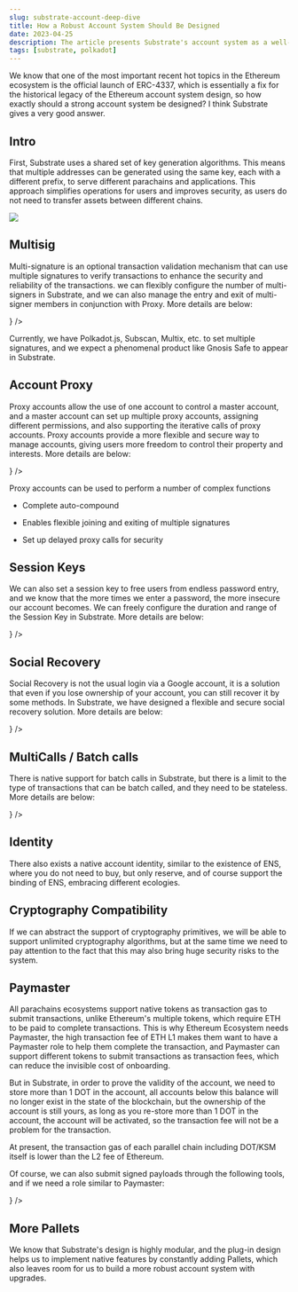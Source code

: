 ```yaml
---
slug: substrate-account-deep-dive
title: How a Robust Account System Should Be Designed
date: 2023-04-25
description: The article presents Substrate's account system as a well-thought-out solution that addresses many of the limitations present in other blockchain account systems, particularly compared to Ethereum's ERC-4337.
tags: [substrate, polkadot]
---
```



We know that one of the most important recent hot topics in the Ethereum ecosystem is the official launch of ERC-4337, which is essentially a fix for the historical legacy of the Ethereum account system design, so how exactly should a strong account system be designed? I think Substrate gives a very good answer.

## Intro

First, Substrate uses a shared set of key generation algorithms. This means that multiple addresses can be generated using the same key, each with a different prefix, to serve different parachains and applications. This approach simplifies operations for users and improves security, as users do not need to transfer assets between different chains.

![](/images/blog/substrate-account.png)

## Multisig

Multi-signature is an optional transaction validation mechanism that can use multiple signatures to verify transactions to enhance the security and reliability of the transactions. we can flexibly configure the number of multi-signers in Substrate, and we can also manage the entry and exit of multi-signer members in conjunction with Proxy. More details are below:

<CardGrid>
  <Card
    title="Multisig In Substrate"
    description="Substrate Pallet Introduction #1"
    href="https://whisker17.vercel.app/posts/multisig-in-substrate"
    icon={<Lightbulb size={24} />}
  />
</CardGrid>

Currently, we have Polkadot.js, Subscan, Multix, etc. to set multiple signatures, and we expect a phenomenal product like Gnosis Safe to appear in Substrate.

## Account Proxy

Proxy accounts allow the use of one account to control a master account, and a master account can set up multiple proxy accounts, assigning different permissions, and also supporting the iterative calls of proxy accounts. Proxy accounts provide a more flexible and secure way to manage accounts, giving users more freedom to control their property and interests. More details are below:

<CardGrid>
  <Card
    title="Proxy Account In Substrate"
    description="Substrate Pallet Introduction #2"
    href="https://whisker17.vercel.app/posts/proxy-pallet"
    icon={<Lightbulb size={24} />}
  />
</CardGrid>

Proxy accounts can be used to perform a number of complex functions

- Complete auto-compound

- Enables flexible joining and exiting of multiple signatures

- Set up delayed proxy calls for security

## Session Keys

We can also set a session key to free users from endless password entry, and we know that the more times we enter a password, the more insecure our account becomes. We can freely configure the duration and range of the Session Key in Substrate. More details are below:

<CardGrid>
  <Card
    title="Session Keys In Substrate"
    description="Substrate Pallet Introduction #3"
    href="https://whisker17.vercel.app/posts/session-keys"
    icon={<Lightbulb size={24} />}
  />
</CardGrid>

## Social Recovery

Social Recovery is not the usual login via a Google account, it is a solution that even if you lose ownership of your account, you can still recover it by some methods. In Substrate, we have designed a flexible and secure social recovery solution. More details are below:

<CardGrid>
  <Card
    title="Social Recovery In Substrate"
    description="Substrate Pallet Introduction #3"
    href="https://whisker17.vercel.app/posts/social-recovery"
    icon={<Lightbulb size={24} />}
  />
</CardGrid>

## MultiCalls / Batch calls

There is native support for batch calls in Substrate, but there is a limit to the type of transactions that can be batch called, and they need to be stateless. More details are below:

<CardGrid>
  <Card
    title="Batch Calls In Substrate"
    description="Substrate Pallet Introduction #4"
    href="https://whisker17.vercel.app/posts/batch-calls-in-substrate"
    icon={<Lightbulb size={24} />}
  />
</CardGrid>

## Identity

There also exists a native account identity, similar to the existence of ENS, where you do not need to buy, but only reserve, and of course support the binding of ENS, embracing different ecologies.

## Cryptography Compatibility

If we can abstract the support of cryptography primitives, we will be able to support unlimited cryptography algorithms, but at the same time we need to pay attention to the fact that this may also bring huge security risks to the system.

## Paymaster

All parachains ecosystems support native tokens as transaction gas to submit transactions, unlike Ethereum's multiple tokens, which require ETH to be paid to complete transactions. This is why Ethereum Ecosystem needs Paymaster, the high transaction fee of ETH L1 makes them want to have a Paymaster role to help them complete the transaction, and Paymaster can support different tokens to submit transactions as transaction fees, which can reduce the invisible cost of onboarding.

But in Substrate, in order to prove the validity of the account, we need to store more than 1 DOT in the account, all accounts below this balance will no longer exist in the state of the blockchain, but the ownership of the account is still yours, as long as you re-store more than 1 DOT in the account, the account will be activated, so the transaction fee will not be a problem for the transaction.

At present, the transaction gas of each parallel chain including DOT/KSM itself is lower than the L2 fee of Ethereum.

Of course, we can also submit signed payloads through the following tools, and if we need a role similar to Paymaster:

<CardGrid>
  <Card
    title="Transaction Construction and Signing"
    description="Polkadot Transaction Construction and Signing"
    href="https://wiki.polkadot.network/docs/build-transaction-construction"
    icon={<Lightbulb size={24} />}
  />
</CardGrid>

## More Pallets

We know that Substrate's design is highly modular, and the plug-in design helps us to implement native features by constantly adding Pallets, which also leaves room for us to build a more robust account system with upgrades.
